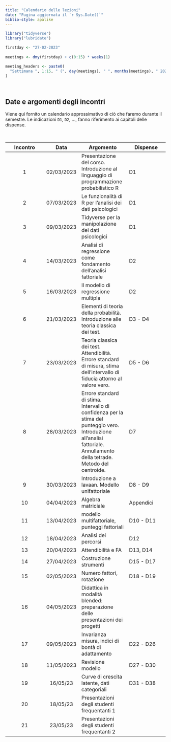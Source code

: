 ```yaml
---
title: "Calendario delle lezioni"
date: "Pagina aggiornata il `r Sys.Date()`"
biblio-style: apalike
---
```


```r
library("tidyverse")
library("lubridate")
```

```r
firstday <- "27-02-2023"
    
meetings <- dmy(firstday) + c(0:15) * weeks(1)

meeting_headers <- paste0(
  "Settimana ", 1:15, " (", day(meetings), " ", months(meetings), " 2023)"
)
```

\

## Date e argomenti degli incontri

Viene qui fornito un calendario approssimativo di ciò che faremo durante il semestre. Le indicazioni `D1`, `D2`, ..., fanno riferimento ai capitoli delle dispense.


\

| Incontro |  Data | Argomento | Dispense |
| :------: | :---: | --------- | -------- |
| 1 |	02/03/2023 |	Presentazione del corso. Introduzione al linguaggio di programmazione probabilistico R | D1 |
| 2 |	07/03/2023 |	Le funzionalità di R per l'analisi dei dati psicologici	| D1 |
| 3 |	09/03/2023 |	Tidyverse per la manipolazione dei dati psicologici	| D1 |
| 4 |	14/03/2023 |	Analisi di regressione come fondamento dell'analisi fattoriale | D2 |
| 5 |	16/03/2023 |	Il modello di regressione multipla | D2 |
| 6 |	21/03/2023 |	Elementi di teoria della probabilità. Introduzione alle teoria classica dei test. | D3 - D4 |
| 7 |	23/03/2023 |	Teoria classica dei test. Attendibilità. Errore standard di misura, stima dell'intervallo di fiducia attorno al valore vero. | D5 - D6 |
| 8 |	28/03/2023 | Errore standard di stima. Intervallo di confidenza per la stima del punteggio vero. Introduzione all'analisi fattoriale. Annullamento della tetrade. Metodo del centroide. | D7 |
| 9 | 30/03/2023 | Introduzione a lavaan. Modello unifattoriale | D8 - D9 |
| 10| 04/04/2023 |Algebra matriciale | Appendici |
| 11 | 13/04/2023 | modello multifattoriale, punteggi fattoriali | D10 - D11 | 
| 12 | 18/04/2023 | Analisi dei percorsi | D12 |
| 13 | 20/04/2023 | Attendibilità e FA | D13, D14|
| 14 | 27/04/2023 | Costruzione strumenti | D15 - D17 |
| 15 | 02/05/2023 | Numero fattori, rotazione | D18 - D19 |
| 16 | 04/05/2023 | Didattica in modalità blended: preparazione delle presentazioni dei  progetti  | |
| 17 | 09/05/2023 | Invarianza misura, indici di bontà di adattamento | D22 - D26 |
| 18 | 11/05/2023 | Revisione modello | D27 - D30 |
| 19 | 16/05/23 | Curve di crescita latente, dati categoriali | D31 - D38 |
| 20 | 18/05/23  | Presentazioni degli studenti frequentanti 1 | |
| 21 | 23/05/23 | Presentazioni degli studenti frequentanti 2 | |




<!-- <!-- ------------------------------------------------------ --> 

<!-- ### `r meeting_headers[1]` -->

<!-- *Incontri di lezione ed esercitazioni pratiche #* 1, 2 -->

<!-- - Presentazione dell'insegnamento -->

<!-- <!-- ------------------------------------------------------ --> 

<!-- ### `r meeting_headers[2]` -->

<!-- *Incontri di lezione ed esercitazioni pratiche #* 3, 4, 5 -->

<!-- - Introduzione a $\textsf{R}$. -->


<!-- <!-- ------------------------------------------------------ --> 

<!-- ### `r meeting_headers[3]` -->

<!-- *Incontri di lezione ed esercitazioni pratiche #* 6, 7,  -->

<!-- - Teora delle probabilità e modello lineare. -->

<!-- <!-- ------------------------------------------------------ --> 

<!-- ### `r meeting_headers[4]` -->

<!-- *Incontri di lezione ed esercitazioni pratiche #* 8, 9 -->

<!-- - Teoria classica dei test -->

<!-- *Compiti*: -->

<!-- - WU1 (analisi di regressione e TTC in $\textsf{R}$) -->

<!-- <!-- ------------------------------------------------------ --> 

<!-- ### `r meeting_headers[5]` -->

<!-- *Incontri di lezione ed esercitazioni pratiche #* 10, 11, 12 -->

<!-- - D4, D5, D6 -->

<!-- <!-- ------------------------------------------------------ --> 

<!-- ### `r meeting_headers[6]` -->

<!-- *Incontri di lezione ed esercitazioni pratiche #* 12, 13, 14 -->

<!-- - D7, D8 -->

<!-- *Compiti*:  -->

<!-- - WU2 (analisi fattoriale in $\textsf{R}$) -->

<!-- <!-- ------------------------------------------------------ --> 

<!-- ### `r meeting_headers[7]` -->

<!-- *Incontri di lezione ed esercitazioni pratiche #* 15, 16, 17 -->
<!--  - D9, D10 -->

<!-- <!-- ------------------------------------------------------ --> 

<!-- ### `r meeting_headers[8]` -->

<!-- *Incontri di lezione ed esercitazioni pratiche #* 18, 19, 20 -->
<!-- - D11, D12, D13, algebra matriciale -->

<!-- *Compiti*:  -->
<!-- - WU4 (attendibilità) -->

<!-- <!-- ------------------------------------------------------ --> 

<!-- ### `r meeting_headers[9]` -->

<!-- *Incontri di lezione ed esercitazioni pratiche #* 21, 22, 23 -->

<!-- - D11, D12, D13 -->

<!-- <!-- ------------------------------------------------------ --> 

<!-- ### `r meeting_headers[10]` -->

<!-- *Incontri di lezione ed esercitazioni pratiche #* 24, 25, 26 -->

<!-- - D14, D15, growth models -->

<!-- *Compiti*:  -->

<!-- - WU5 (numero di fattori, invarianza fattoriale) -->

<!-- <!-- ------------------------------------------------------ --> 

<!-- ### `r meeting_headers[11]` -->

<!-- *Incontri di lezione ed esercitazioni pratiche #* 27, 28, 29 -->

<!-- Questa settimana non ci saranno incontri in classe in quanto un CFU del corso si svolge in modalità *blended*. Durante questo periodo, gli studenti saranno impegnati nella preparazione delle presentazioni dei loro progetti di gruppo. -->

<!-- <!-- ------------------------------------------------------ --> 

<!-- ### `r meeting_headers[12]` -->

<!-- *Incontri di lezione ed esercitazioni pratiche #* 30, 31, 32 -->

<!-- *Presentazioni dei lavori di gruppo per gli studenti frequentanti* -->

<!-- <!-- ------------------------------------------------------ --> 




